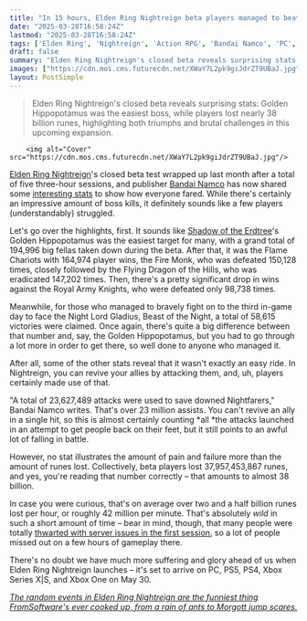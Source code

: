 ```yaml
---
title: "In 15 hours, Elden Ring Nightreign beta players managed to beat the Day 3 boss over 58k times, which sounds pretty good until you hear about the 38 billion runes lost"
date: "2025-03-28T16:58:24Z"
lastmod: "2025-03-28T16:58:24Z"
tags: ['Elden Ring', 'Nightreign', 'Action RPG', 'Bandai Namco', 'PC', 'PS5', 'PS4', 'Xbox Series X|S', 'Xbox One']
draft: false
summary: "Elden Ring Nightreign's closed beta reveals surprising stats:  Golden Hippopotamus was the easiest boss, while players lost nearly 38 billion runes, highlighting both triumphs and brutal challenges in this upcoming expansion."
images: ["https://cdn.mos.cms.futurecdn.net/XWaY7L2pk9giJdrZT9UBaJ.jpg"]
layout: PostSimple
---
```

> Elden Ring Nightreign's closed beta reveals surprising stats:  Golden Hippopotamus was the easiest boss, while players lost nearly 38 billion runes, highlighting both triumphs and brutal challenges in this upcoming expansion.


        <img alt="Cover" src="https://cdn.mos.cms.futurecdn.net/XWaY7L2pk9giJdrZT9UBaJ.jpg"/>
        
[<u>Elden Ring Nightreign</u>](https://www.gamesradar.com/games/action-rpg/elden-ring-nightreign-guide/)'s closed beta test wrapped up last month after a total of five three-hour sessions, and publisher [Bandai Namco](https://www.gamesradar.com/tag/bandai-namco/) has now shared some [interesting stats](https://www.bandainamcoent.com/news/elden-ring-nightreign-network-test-infographic) to show how everyone fared. While there's certainly an impressive amount of boss kills, it definitely sounds like a few players (understandably) struggled.

Let's go over the highlights, first. It sounds like [<u>Shadow of the Erdtree</u>](https://www.gamesradar.com/games/action-rpg/elden-ring-shadow-of-the-erdtree-guide/)'s Golden Hippopotamus was the easiest target for many, with a grand total of 194,996 big fellas taken down during the beta. After that, it was the Flame Chariots with 164,974 player wins, the Fire Monk, who was defeated 150,128 times, closely followed by the Flying Dragon of the Hills, who was eradicated 147,202 times. Then, there's a pretty significant drop in wins against the Royal Army Knights, who were defeated only 98,738 times.

Meanwhile, for those who managed to bravely fight on to the third in-game day to face the Night Lord Gladius, Beast of the Night, a total of 58,615 victories were claimed. Once again, there's quite a big difference between that number and, say, the Golden Hippopotamus, but you had to go through a lot more in order to get there, so well done to anyone who managed it.

After all, some of the other stats reveal that it wasn't exactly an easy ride. In Nightreign, you can revive your allies by attacking them, and, uh, players certainly made use of that.

"A total of 23,627,489 attacks were used to save downed Nightfarers," Bandai Namco writes. That's over 23 million assists. You can't revive an ally in a single hit, so this is almost certainly counting *all *the attacks launched in an attempt to get people back on their feet, but it still points to an awful lot of falling in battle.

However, no stat illustrates the amount of pain and failure more than the amount of runes lost. Collectively, beta players lost 37,957,453,867 runes, and yes, you're reading that number correctly – that amounts to almost 38 billion.

In case you were curious, that's on average over two and a half billion runes lost per hour, or roughly 42 million per minute. That's absolutely *wild* in such a short amount of time – bear in mind, though, that many people were totally [<u>thwarted with server issues in the first session</u>](https://www.gamesradar.com/games/action-rpg/the-first-elden-ring-nightreign-network-test-has-ended-after-a-few-disastrous-hours-and-an-additional-network-test-is-being-considered-to-make-up-for-it/), so a lot of people missed out on a few hours of gameplay there.

There's no doubt we have much more suffering and glory ahead of us when Elden Ring Nightreign launches – it's set to arrive on PC, PS5, PS4, Xbox Series X|S, and Xbox One on May 30.

[<u><em>The random events in Elden Ring Nightreign are the funniest thing FromSoftware's ever cooked up, from a rain of ants to Morgott jump scares.</em></u>](https://www.gamesradar.com/games/action-rpg/the-random-events-in-elden-ring-nightreign-are-the-funniest-thing-fromsoftwares-ever-cooked-up-from-a-rain-of-ants-to-morgott-jump-scares/)
        